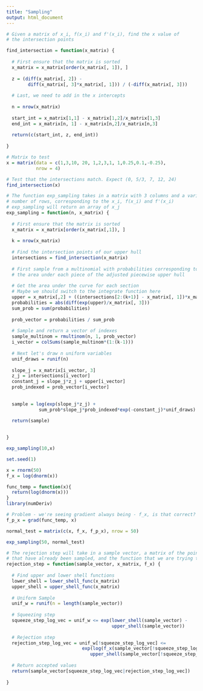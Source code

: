 ```yaml
---
title: "Sampling"
output: html_document
---
```


```r
# Given a matrix of x_i, f(x_i) and f'(x_i), find the x value of 
# the intersection points

find_intersection = function(x_matrix) {
  
  # First ensure that the matrix is sorted
  x_matrix = x_matrix[order(x_matrix[, 1]), ]
  
  z = (diff(x_matrix[, 2]) -
        diff(x_matrix[, 3]*x_matrix[, 1])) / (-diff(x_matrix[, 3]))
  
  # Last, we need to add in the x intercepts
  
  n = nrow(x_matrix)
  
  start_int = x_matrix[1,1] - x_matrix[1,2]/x_matrix[1,3]
  end_int = x_matrix[n, 1] - x_matrix[n,2]/x_matrix[n,3]
  
  return(c(start_int, z, end_int))
              
}
```


```r

# Matrix to test
x = matrix(data = c(1,3,10, 20, 1,2,3,1, 1,0.25,0.1,-0.25),
           nrow = 4)

# Test that the intersections match. Expect (0, 5/3, 7, 12, 24)
find_intersection(x)
```


```r

# The function exp_sampling takes in a matrix with 3 columns and a variable 
# number of rows, corresponding to the x_i, f(x_i) and f'(x_i)
# exp_sampling will return an array of x_j
exp_sampling = function(n, x_matrix) {
  
  # First ensure that the matrix is sorted
  x_matrix = x_matrix[order(x_matrix[,1]), ]
  
  k = nrow(x_matrix)
  
  # Find the intersection points of our upper hull
  intersections = find_intersection(x_matrix)
  
  # First sample from a multinomial with probabilities corresponding to 
  # the area under each piece of the adjusted piecewise upper hull
  
  # Get the area under the curve for each section
  # Maybe we should switch to the integrate function here
  upper = x_matrix[,2] + ((intersections[2:(k+1)] - x_matrix[, 1])*x_matrix[, 3])
  probabilities = abs(diff(exp(upper)/x_matrix[, 3]))
  sum_prob = sum(probabilities)
  
  prob_vector = probabilities / sum_prob
  
  # Sample and return a vector of indexes
  sample_multinom = rmultinom(n, 1, prob_vector)
  i_vector = colSums(sample_multinom*(1:(k-1)))
  
  # Next let's draw n uniform variables
  unif_draws = runif(n)
  
  slope_j = x_matrix[i_vector, 3]
  z_j = intersections[i_vector]
  constant_j = slope_j*z_j + upper[i_vector]
  prob_indexed = prob_vector[i_vector]
  
  
  sample = log(exp(slope_j*z_j) + 
            sum_prob*slope_j*prob_indexed*exp(-constant_j)*unif_draws) / slope_j
  
  return(sample)

  
}
```

```r
exp_sampling(10,x)
```


```r
set.seed(1)

x = rnorm(50)
f_x = log(dnorm(x))

func_temp = function(x){
  return(log(dnorm(x)))
}
library(numDeriv)

# Problem - we're seeing gradient always being - f_x, is that correct?
f_p_x = grad(func_temp, x)

normal_test = matrix(c(x, f_x, f_p_x), nrow = 50)
```


```r
exp_sampling(50, normal_test)
```




```r

# The rejection step will take in a sample vector, a matrix of the points 
# that have already been sampled, and the function that we are trying to sample
rejection_step = function(sample_vector, x_matrix, f_x) {
  
  # Find upper and lower shell functions
  lower_shell = lower_shell_func(x_matrix)
  upper_shell = upper_shell_func(x_matrix)
  
  # Uniform Sample
  unif_w = runif(n = length(sample_vector))
  
  # Squeezing step
  squeeze_step_log_vec = unif_w <= exp(lower_shell(sample_vector) - 
                                       upper_shell(sample_vector))
  
  # Rejection step
  rejection_step_log_vec = unif_w[!squeeze_step_log_vec] <= 
                            exp(log(f_x(sample_vector[!squeeze_step_log_vec])) - 
                               upper_shell(sample_vector[!squeeze_step_log_vec]))
  
  # Return accepted values
  return(sample_vector[squeeze_step_log_vec|rejection_step_log_vec])
  
}

```
















